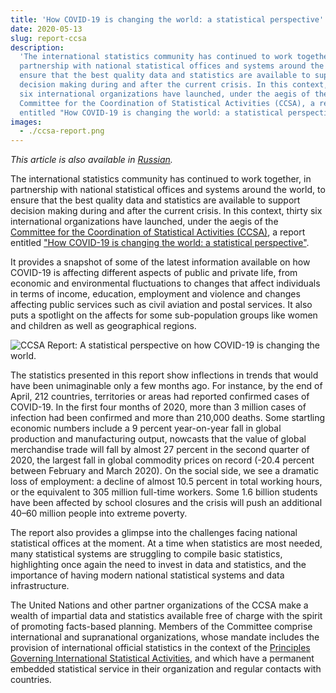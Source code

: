 ```yaml
---
title: 'How COVID-19 is changing the world: a statistical perspective'
date: 2020-05-13
slug: report-ccsa
description:
  'The international statistics community has continued to work together, in
  partnership with national statistical offices and systems around the world, to
  ensure that the best quality data and statistics are available to support
  decision making during and after the current crisis. In this context, thirty
  six international organizations have launched, under the aegis of the
  Committee for the Coordination of Statistical Activities (CCSA), a report
  entitled "How COVID-19 is changing the world: a statistical perspective".'
images:
  - ./ccsa-report.png
---
```



_This article is also available in [Russian](/report-ccsa-RU.pdf)._

The international statistics community has continued to work together, in
partnership with national statistical offices and systems around the world, to
ensure that the best quality data and statistics are available to support
decision making during and after the current crisis. In this context, thirty six
international organizations have launched, under the aegis of the
[Committee for the Coordination of Statistical Activities (CCSA)](https://unstats.un.org/unsd/ccsa/),
a report entitled
["How COVID-19 is changing the world: a statistical perspective"](https://unstats.un.org/unsd/ccsa/documents/covid19-report-ccsa.pdf).

It provides a snapshot of some of the latest information available on how
COVID-19 is affecting different aspects of public and private life, from
economic and environmental fluctuations to changes that affect individuals in
terms of income, education, employment and violence and changes affecting public
services such as civil aviation and postal services. It also puts a spotlight on
the affects for some sub-population groups like women and children as well as
geographical regions.

<Box mb={3}>
  <Img
    fluid={props.images[0]}
    title="CCSA Report: A statistical perspective on how COVID-19 is changing the world."
    alt="CCSA Report: A statistical perspective on how COVID-19 is changing the world."
  />
</Box>

The statistics presented in this report show inflections in trends that would
have been unimaginable only a few months ago. For instance, by the end of April,
212 countries, territories or areas had reported confirmed cases of COVID-19. In
the first four months of 2020, more than 3 million cases of infection had been
confirmed and more than 210,000 deaths. Some startling economic numbers include
a 9 percent year-on-year fall in global production and manufacturing output,
nowcasts that the value of global merchandise trade will fall by almost 27
percent in the second quarter of 2020, the largest fall in global commodity
prices on record (-20.4 percent between February and March 2020). On the social
side, we see a dramatic loss of employment: a decline of almost 10.5 percent in
total working hours, or the equivalent to 305 million full-time workers. Some
1.6 billion students have been affected by school closures and the crisis will
push an additional 40–60 million people into extreme poverty.

The report also provides a glimpse into the challenges facing national
statistical offices at the moment. At a time when statistics are most needed,
many statistical systems are struggling to compile basic statistics,
highlighting once again the need to invest in data and statistics, and the
importance of having modern national statistical systems and data
infrastructure.

The United Nations and other partner organizations of the CCSA make a wealth of
impartial data and statistics available free of charge with the spirit of
promoting facts-based planning. Members of the Committee comprise international
and supranational organizations, whose mandate includes the provision of
international official statistics in the context of the
[Principles Governing International Statistical Activities](https://unstats.un.org/unsd/ccsa/principles_stat_activities/),
and which have a permanent embedded statistical service in their organization
and regular contacts with countries.

